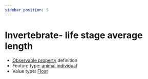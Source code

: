 ```yaml
---
sidebar_position: 5
---
```



# Invertebrate- life stage average length

- [Observable property](/viewers/dawe-vocabs?uri=https://linked.data.gov.au/def/test/dawe-cv/f2a11bc9-cc3c-4f8f-8ded-50ab46f73818) definition
- Feature type: [animal individual](http://linked.data.gov.au/def/tern-cv/ecb855ed-50e1-4299-8491-861759ef40b7)
- Value type: [Float](https://w3id.org/tern/ontologies/tern/Float)


<Example protocolModule="invertebrate-post-field-guideline" observableProperty="https://linked.data.gov.au/def/test/dawe-cv/f2a11bc9-cc3c-4f8f-8ded-50ab46f73818" />
